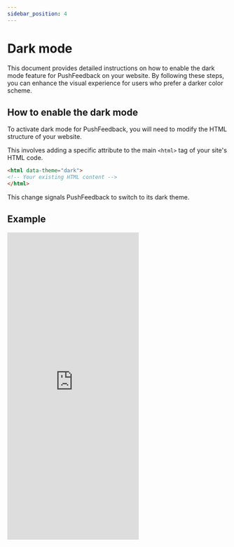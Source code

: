 ```yaml
---
sidebar_position: 4
---
```


# Dark mode

This document provides detailed instructions on how to enable the dark mode feature for PushFeedback on your website.
By following these steps, you can enhance the visual experience for users who prefer a darker color scheme.

## How to enable the dark mode

To activate dark mode for PushFeedback, you will need to modify the HTML structure of your website. 

This involves adding a specific attribute to the main `<html>` tag of your site's HTML code.

```html
<html data-theme="dark">
<!-- Your existing HTML content -->
</html>
```

 This change signals PushFeedback to switch to its dark theme.

## Example

<iframe height="700" style={{width: '100%'}} scrolling="no" title="Untitled" src="https://codepen.io/David-Garcia-the-bashful/embed/NWoBZvZ?default-tab=html%2Cresult" frameBorder="no" loading="lazy" allowtransparency="true" allowfullscreen="true">
  See the Pen <a href="https://codepen.io/David-Garcia-the-bashful/pen/NWoBZvZ">
  Untitled</a> by David Garcia (<a href="https://codepen.io/David-Garcia-the-bashful">@David-Garcia-the-bashful</a>)
  on <a href="https://codepen.io">CodePen</a>.
</iframe>

